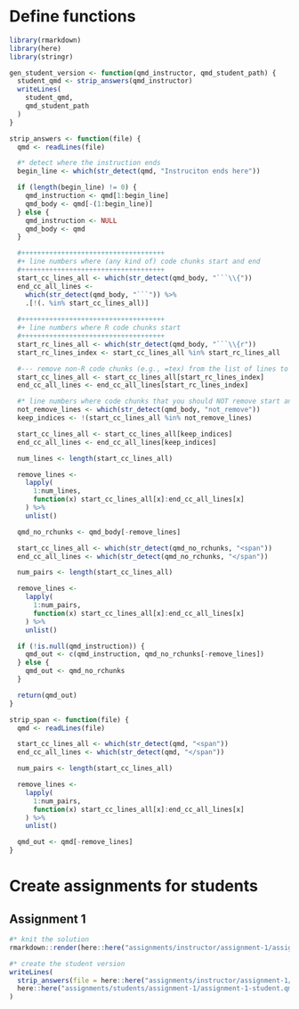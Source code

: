 # Define functions

```r
library(rmarkdown)
library(here)
library(stringr)

gen_student_version <- function(qmd_instructor, qmd_student_path) {
  student_qmd <- strip_answers(qmd_instructor)
  writeLines(
    student_qmd,
    qmd_student_path
  )
}

strip_answers <- function(file) {
  qmd <- readLines(file)

  #* detect where the instruction ends
  begin_line <- which(str_detect(qmd, "Instruciton ends here"))

  if (length(begin_line) != 0) {
    qmd_instruction <- qmd[1:begin_line]
    qmd_body <- qmd[-(1:begin_line)]
  } else {
    qmd_instruction <- NULL
    qmd_body <- qmd
  }

  #++++++++++++++++++++++++++++++++++++
  #+ line numbers where (any kind of) code chunks start and end
  #++++++++++++++++++++++++++++++++++++
  start_cc_lines_all <- which(str_detect(qmd_body, "```\\{"))
  end_cc_all_lines <-
    which(str_detect(qmd_body, "```")) %>%
    .[!(. %in% start_cc_lines_all)]
  
  #++++++++++++++++++++++++++++++++++++
  #+ line numbers where R code chunks start
  #++++++++++++++++++++++++++++++++++++
  start_rc_lines_all <- which(str_detect(qmd_body, "```\\{r"))
  start_rc_lines_index <- start_cc_lines_all %in% start_rc_lines_all

  #--- remove non-R code chunks (e.g., =tex) from the list of lines to remove ---#
  start_cc_lines_all <- start_cc_lines_all[start_rc_lines_index]
  end_cc_all_lines <- end_cc_all_lines[start_rc_lines_index]

  #* line numbers where code chunks that you should NOT remove start and end
  not_remove_lines <- which(str_detect(qmd_body, "not_remove"))
  keep_indices <- !(start_cc_lines_all %in% not_remove_lines)

  start_cc_lines_all <- start_cc_lines_all[keep_indices]
  end_cc_all_lines <- end_cc_all_lines[keep_indices]

  num_lines <- length(start_cc_lines_all)

  remove_lines <-
    lapply(
      1:num_lines,
      function(x) start_cc_lines_all[x]:end_cc_all_lines[x]
    ) %>%
    unlist()

  qmd_no_rchunks <- qmd_body[-remove_lines]

  start_cc_lines_all <- which(str_detect(qmd_no_rchunks, "<span"))
  end_cc_all_lines <- which(str_detect(qmd_no_rchunks, "</span"))

  num_pairs <- length(start_cc_lines_all)

  remove_lines <-
    lapply(
      1:num_pairs,
      function(x) start_cc_lines_all[x]:end_cc_all_lines[x]
    ) %>%
    unlist()

  if (!is.null(qmd_instruction)) {
    qmd_out <- c(qmd_instruction, qmd_no_rchunks[-remove_lines])
  } else {
    qmd_out <- qmd_no_rchunks
  }

  return(qmd_out)
}

strip_span <- function(file) {
  qmd <- readLines(file)

  start_cc_lines_all <- which(str_detect(qmd, "<span"))
  end_cc_all_lines <- which(str_detect(qmd, "</span"))

  num_pairs <- length(start_cc_lines_all)

  remove_lines <-
    lapply(
      1:num_pairs,
      function(x) start_cc_lines_all[x]:end_cc_all_lines[x]
    ) %>%
    unlist()

  qmd_out <- qmd[-remove_lines]
}
```

# Create assignments for students

## Assignment 1

```r
#* knit the solution
rmarkdown::render(here::here("assignments/instructor/assignment-1/assignment-1-gen.qmd"))

#* create the student version
writeLines(
  strip_answers(file = here::here("assignments/instructor/assignment-1/assignment-1-gen.qmd")),
  here::here("assignments/students/assignment-1/assignment-1-student.qmd")
)
```


